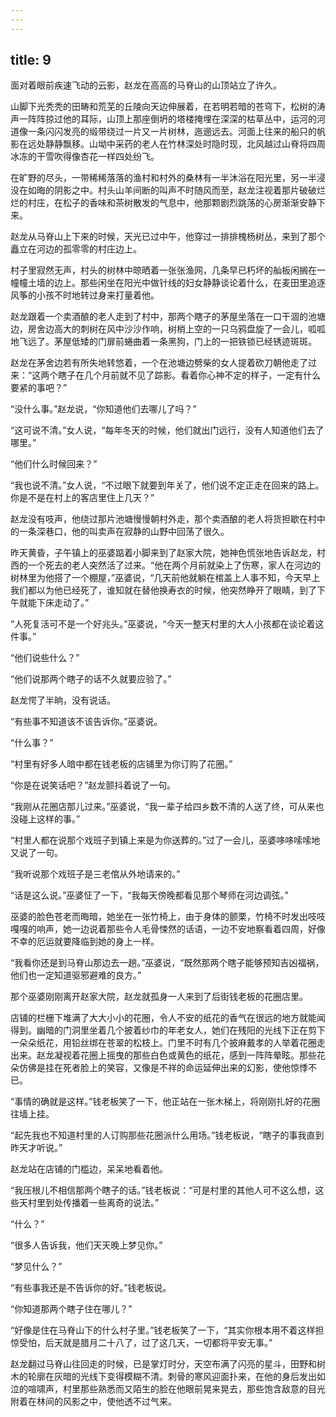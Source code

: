```yaml
---
---
---
```

title: 9
---



面对着眼前疾速飞动的云影，赵龙在高高的马脊山的山顶站立了许久。

山脚下光秃秃的田畴和荒芜的丘陵向天边伸展着，在若明若暗的苍穹下，松树的涛声一阵阵掠过他的耳际，山顶上那座倒坍的塔楼掩埋在深深的枯草丛中，运河的河道像一条闪闪发亮的缎带绕过一片又一片树林，迤逦远去。河面上往来的船只的帆影在远处静静飘移。山坳中采药的老人在竹林深处时隐时现，北风越过山脊将四周冰冻的干雪吹得像杏花一样四处纷飞。

在旷野的尽头，一带稀稀落落的渔村和村外的桑林有一半沐浴在阳光里，另一半浸没在如晦的阴影之中。村头山羊间断的叫声不时随风而至，赵龙注视着那片破破烂烂的村庄，在松子的香味和茶树散发的气息中，他那颗剧烈跳荡的心房渐渐安静下来。

赵龙从马脊山上下来的时候，天光已过中午，他穿过一排排槐杨树丛，来到了那个矗立在河边的孤零零的村庄边上。

村子里寂然无声，村头的树林中晾晒着一张张渔网，几条早已朽坏的舢板闲搁在一幢幢土墙的边上。那些闲坐在阳光中做针线的妇女静静谈论着什么，在麦田里追逐风筝的小孩不时地转过身来打量着他。

赵龙跟着一个卖酒酿的老人走到了村中，那两个瞎子的茅屋坐落在一口干涸的池塘边，房舍边高大的刺树在风中沙沙作响，树梢上空的一只乌鸦盘旋了一会儿，呱呱地飞远了。茅屋低矮的门扉前蜷曲着一条黑狗，门上的一把铁锁已经锈迹斑斑。

赵龙在茅舍边若有所失地转悠着，一个在池塘边劈柴的女人提着砍刀朝他走了过来：“这两个瞎子在几个月前就不见了踪影。看着你心神不定的样子，一定有什么要紧的事吧？”

“没什么事。”赵龙说，“你知道他们去哪儿了吗？”

“这可说不清。”女人说，“每年冬天的时候，他们就出门远行，没有人知道他们去了哪里。”

“他们什么时候回来？”

“我也说不清。”女人说，“不过眼下就要到年关了，他们说不定正走在回来的路上。你是不是在村上的客店里住上几天？”

赵龙没有吱声，他绕过那片池塘慢慢朝村外走，那个卖酒酿的老人将货担歇在村中的一条深巷口，他的叫卖声在寂静的山野中回荡了很久。

昨天黄昏，子午镇上的巫婆踮着小脚来到了赵家大院，她神色慌张地告诉赵龙，村西的一个死去的老人突然活了过来。“他在两个月前就染上了伤寒，家人在河边的树林里为他搭了一个棚屋，”巫婆说，“几天前他就躺在棺盖上人事不知，今天早上我们都以为他已经死了，谁知就在替他换寿衣的时候，他突然睁开了眼睛，到了下午就能下床走动了。”

“人死复活可不是一个好兆头。”巫婆说，“今天一整天村里的大人小孩都在谈论着这件事。”

“他们说些什么？”

“他们说那两个瞎子的话不久就要应验了。”

赵龙愕了半晌，没有说话。

“有些事不知道该不该告诉你。”巫婆说。

“什么事？”

“村里有好多人暗中都在钱老板的店铺里为你订购了花圈。”

“你是在说笑话吧？”赵龙颤抖着说了一句。

“我刚从花圈店那儿过来。”巫婆说，“我一辈子给四乡数不清的人送了终，可从来也没碰上这样的事。”

“村里人都在说那个戏班子到镇上来是为你送葬的。”过了一会儿，巫婆哆哆嗦嗦地又说了一句。

“我听说那个戏班子是三老倌从外地请来的。”

“话是这么说。”巫婆怔了一下，“我每天傍晚都看见那个琴师在河边调弦。”

巫婆的脸色苍老而晦暗，她坐在一张竹椅上，由于身体的颤栗，竹椅不时发出吱吱嘎嘎的响声，她一边说着那些令人毛骨悚然的话语，一边不安地察看着四周，好像不幸的厄运就要降临到她的身上一样。

“我看你还是到马脊山那边去一趟。”巫婆说，“既然那两个瞎子能够预知吉凶福祸，他们也一定知道驱邪避难的良方。”

那个巫婆刚刚离开赵家大院，赵龙就孤身一人来到了后街钱老板的花圈店里。

店铺的栏栅下堆满了大大小小的花圈，令人不安的纸花的香气在很远的地方就能闻得到。幽暗的门洞里坐着几个披着纱巾的年老女人，她们在残阳的光线下正在剪下一朵朵纸花，用铅丝绑在苍翠的松枝上。门里不时有几个披麻戴孝的人举着花圈走出来。赵龙凝视着花圈上摇曳的那些白色或黄色的纸花，感到一阵阵晕眩。那些花朵仿佛是挂在死者脸上的笑容，又像是不祥的命运延伸出来的幻影，使他惊悸不已。

“事情的确就是这样。”钱老板笑了一下，他正站在一张木梯上，将刚刚扎好的花圈往墙上挂。

“起先我也不知道村里的人订购那些花圈派什么用场。”钱老板说，“瞎子的事我直到昨天才听说。”

赵龙站在店铺的门槛边，呆呆地看着他。

“我压根儿不相信那两个瞎子的话。”钱老板说：“可是村里的其他人可不这么想，这些天村里到处传播着一些离奇的说法。”

“什么？”

“很多人告诉我，他们天天晚上梦见你。”

“梦见什么？”

“有些事我还是不告诉你的好。”钱老板说。

“你知道那两个瞎子住在哪儿？”

“好像是住在马脊山下的什么村子里。”钱老板笑了一下，“其实你根本用不着这样担惊受怕，后天就是腊月二十八了，过了这几天，一切都将平安无事。”

赵龙翻过马脊山往回走的时候，已是掌灯时分，天空布满了闪亮的星斗，田野和树木的轮廓在灰暗的光线下变得模糊不清。刺骨的寒风迎面扑来，在他的身后发出如泣的喧啸声，村里那些熟悉而又陌生的脸在他眼前晃来晃去，那些饱含敌意的目光附着在林间的风影之中，使他透不过气来。